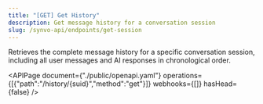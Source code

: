 ```yaml
---
title: "[GET] Get History"
description: Get message history for a conversation session
slug: /synvo-api/endpoints/get-session
---
```



Retrieves the complete message history for a specific conversation session, including all user messages and AI responses in chronological order.

<APIPage document={"./public/openapi.yaml"} operations={[{"path":"/history/{suid}","method":"get"}]} webhooks={[]} hasHead={false} />
